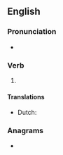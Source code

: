 ==English==

===Pronunciation===
* {{a|US}} {{IPA|/oʊ.vɚ.sin/|lang=en}}

===Verb===
{{head|en|past participle}}

# {{past participle of|oversee|lang=en|nocat=1}}

====Translations====
{{trans-top|past participle of oversee}}
* Dutch: {{t+|nl|overzien}}
{{trans-mid}}
{{trans-bottom}}

===Anagrams===
* {{anagrams|en|a=eeenorsv|Veronese}}
